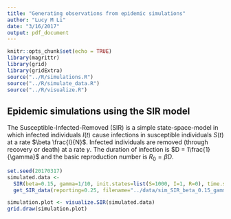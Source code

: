 ```yaml
---
title: "Generating observations from epidemic simulations"
author: "Lucy M Li"
date: "3/16/2017"
output: pdf_document
---
```


```r
knitr::opts_chunk$set(echo = TRUE)
library(magrittr)
library(grid)
library(gridExtra)
source("../R/simulations.R")
source("../R/simulate_data.R")
source("../R/visualize.R")
```

## Epidemic simulations using the SIR model

The Susceptible-Infected-Removed (SIR) is a simple state-space-model in which infected individuals $I(t)$ cause infections in susceptible individuals $S(t)$ at a rate $\beta \frac{I}{N}$. Infected individuals are removed (through recovery or death) at a rate $\gamma$. The duration of infection is $D = 1\frac{1}{\gamma}$ and the basic reproduction number is $R_0 = \beta D$.


```r
set.seed(20170317)
simulated.data <- 
  SIR(beta=0.15, gamma=1/10, init.states=list(S=1000, I=1, R=0), time.step=0.25, num.steps=800, agg.time.steps=4) %>%
  get_SIR_data(reporting=0.25, filename="../data/sim_SIR_beta_0.15_gamma_0.1.csv")
```


```r
simulation.plot <- visualize.SIR(simulated.data)
grid.draw(simulation.plot)
```

